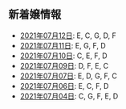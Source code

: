 新着嬢情報
----

- [2021年07月12日](/new/2021-07-12): E, C, G, D, F
- [2021年07月11日](/new/2021-07-11): E, G, F, D
- [2021年07月10日](/new/2021-07-10): C, E, F, D
- [2021年07月09日](/new/2021-07-09): D, F, E, C
- [2021年07月07日](/new/2021-07-07): E, D, G, F, C
- [2021年07月06日](/new/2021-07-06): E, C, F, D
- [2021年07月04日](/new/2021-07-04): C, G, F, E, D
